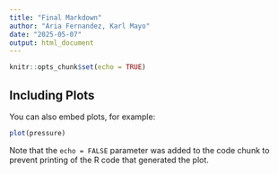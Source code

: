 ---
title: "Final Markdown"
author: "Aria Fernandez, Karl Mayo"
date: "2025-05-07"
output: html_document
---

```{r setup, include=FALSE}
knitr::opts_chunk$set(echo = TRUE)
```
## Including Plots

You can also embed plots, for example:

```{r pressure, echo=FALSE}
plot(pressure)
```

Note that the `echo = FALSE` parameter was added to the code chunk to prevent printing of the R code that generated the plot.

